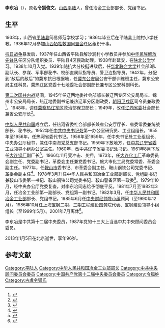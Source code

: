 '''李东冶'''（{{bd|1917年|8月|2013年|1月5日|catIdx=Li李东冶}}），原名'''令狐俊文'''，[[山西|山西]][[平陆|平陆]]人，曾任冶金工业部部长、党组书记。
==生平==
1933年，山西省[[平陆县|平陆县]]简易师范学校学习；1936年毕业后在平陆县上院村小学任教。1936年12月参加[[山西牺牲救国同盟会|山西牺牲救国同盟会]]任区组织干事。

[[抗日战争|抗日战争]]暴发后，1937年任山西省平陆县解沙涧村小学教员并参加[[中华民族解放先锋队|中华民族解放先锋队]]任区分队组织委员、平陆县4区民政助理。1938年赴延安，在[[陕北公学|陕北公学]]学习。1938年10月入党。1939年随抗大分校挺进敌后，任[[华北联合大学|华北联合大学]]社会部3队副队长、参谋、军事部秘书、校部直属队指导员、警卫连指导员。1942年，分配到“敌后的敌后”的冀东抗日根据地，任[[冀东公安局|冀东公安局]]公安干部训练班主任，冀东公安局主任科员，冀热辽区党委十七地委社会部副部长兼专区公安科副科长。

[[第二次国共内战|第二次国共内战]]期间，1945年任辽西地委社会部部长兼辽西专区公安局局长、锦州市公安局局长，热辽地委副书记兼热辽军分区副政委，[[朝阳卫戍区|朝阳卫戍区]]司令员兼政委<ref>{{cite book|author=朝阳市史志办公室|title=《中共朝阳地方史: 新民主主义革命时期》|year=2001年|publisher=辽宁民族出版社|isbn=9787806445396|pages=1页}}</ref>。1948年，调任[[冀察热辽军区|冀察热辽军区]]政治部保卫部长；1949年，改任[[辽西省|辽西省委]]社会部长兼省公安厅长<ref>{{cite book|author=辽宁省志, 辽宁省地方志编纂委员会|title=《辽宁省志: 大事记》|year=2006年|publisher=辽宁科学技术出版社|pages=278页}}</ref>。

[[中华人民共和国|中华人民共和国]]成立后，任热河省委社会部部长兼省公安厅厅长、省委常委兼统战部长、秘书长。1952年任[[中共中央书记处|中共中央书记处]]第一办公室研究员、工业组组长。1955年至1956年，任热河省委代书记。1956年至1959年，任中央书记处工业组组长、中央办公厅秘书，兼任中南海党总支部书记。1959年下放地方，任[[中共辽宁省委工业领导小组|中共辽宁省委工业领导小组]]办公室主任。1960年，改中共辽宁省委书记处书记。1961年8月下放任[[大连钢厂|大连钢厂]]副厂长<ref>{{cite book|author=中文出版物服务中心|title=《中共重要历史文献资料汇编: "文革"时期有关中国地方性暨地方领导人问题的批判专辑》|publisher=中文出版物服务中心|pages=186页}}</ref>。1966年11月受冲击、关押。1973年，任[[大连化工厂|大连化工厂]]革命委员会副主任、党委副书记，革委会主任兼党委书记。旅大市化工局党委常委、革委会副主任。1977年，任[[鞍山市|鞍山市]]委书记、市革委会副主任，鞍山钢铁公司党委书记、革委会副主任<ref>{{cite book|author=邢德昶, 中共鞍山市委. 党史工作委员会|title=《中国共产党鞍山地方党史大事记, 1927-1990》|year=1991年|publisher=中共鞍山市委党史工作委员会|pages=22页}}</ref>。1978年3月升任中华人民共和国冶金工业部副部长、党组副书记兼鞍山市委第一书记、鞍山钢铁公司党委书记、鞍山警备区第一政委<ref>{{cite book|author=鞍山市人民政府地方志办公室|title=《鞍山市志: 党政群团卷》|year=1993年|publisher=沈阳出版社|pages=36页}}</ref>。1979年10月，经中央办公厅党委复查，对李东冶同志给予彻底平反。1981年7月至1982年3月，任冶金工业部第一副部长、党组第一副书记。1982年3月，任[[中华人民共和国冶金工业部|中华人民共和国冶金工业部]]部长、党组书记。1985年6月任[[中央财经领导小组|中央财经领导小组]]顾问（至1990年12月）。1986年10月任上海宝钢二期、三期工程建设国务院代表、宝钢建设领导小组组长（至1999年5月）。2001年7月离休<ref>{{cite web|author=辽宁省朝阳市史志办公室|title=李东冶|url=http://www.cyszw.com/cyrw/disp.asp?item_id=888|accessdate=2012-01-20|archive-url=https://web.archive.org/web/20140826114649/http://www.cyszw.com/cyrw/disp.asp?item_id=888|archive-date=2014-08-26|dead-url=yes}}</ref>。

李东冶是中共第十二届中央委员，1987年党的十三大上当选中共中央顾问委员会委员。

2013年1月5日在北京逝世，享年96岁。

==参考文献==
{{reflist}}

{{第5届国务院}}
{{第6届国务院}}

[[Category:平陆人|Category:平陆人]]
[[Category:中华人民共和国冶金工业部部长|Category:中华人民共和国冶金工业部部长]]
[[Category:中共中央顾问委员会委员|Category:中共中央顾问委员会委员]]
[[Category:中国共产党第十二届中央委员会委员|Category:中国共产党第十二届中央委员会委员]]
[[Category:令狐姓|Category:令狐姓]]
[[Category:古虞令狐氏|Category:古虞令狐氏]]